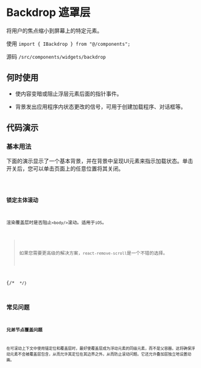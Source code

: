 # Backdrop 遮罩层

将用户的焦点缩小到屏幕上的特定元素。

使用 `import { IBackdrop } from "@/components";`

源码 `/src/components/widgets/backdrop`

## 何时使用

* 使内容变暗或阻止浮层元素后面的指针事件。

* 背景发出应用程序内状态更改的信号，可用于创建加载程序、对话框等。

## 代码演示

### 基本用法

下面的演示显示了一个基本背景，并在背景中呈现UI元素来指示加载状态。单击开关后，您可以单击页面上的任意位置将其关闭。

<code src='@examples/backdrop/basic' />

### 锁定主体滚动

渲染覆盖层时是否阻止`<body/>`滚动。适用于`iOS`。

> 如果您需要更高级的解决方案，`react-remove-scroll`是一个不错的选择。

{/* <code src='@examples/overlay/advanced' /> */}

## 常见问题

### 兄弟节点覆盖问题

在可滚动上下文中使用锚定位和覆盖层时，最好使覆盖层成为浮动元素的同级元素，而不是父容器。这将确保浮动元素不会被覆盖层包含，从而允许其定位在其边界之外，从而防止滚动问题。它还允许叠加层独立地设置动画。